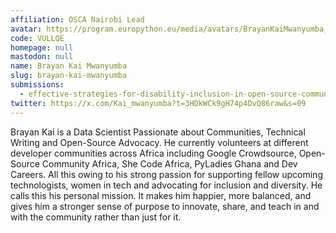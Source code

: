 ```yaml
---
affiliation: OSCA Nairobi Lead
avatar: https://program.europython.eu/media/avatars/BrayanKaiMwanyumba_2_8yYUqlz.jpg
code: VULLQE
homepage: null
mastodon: null
name: Brayan Kai Mwanyumba
slug: brayan-kai-mwanyumba
submissions:
  - effective-strategies-for-disability-inclusion-in-open-source-communities
twitter: https://x.com/Kai_mwanyumba?t=3HDkWCk9gH74p4DvQ86raw&s=09
---
```


Brayan Kai is a Data Scientist Passionate about Communities, Technical Writing
and Open-Source Advocacy. He currently volunteers at different developer
communities across Africa including Google Crowdsource, Open-Source Community
Africa, She Code Africa, PyLadies Ghana and Dev Careers. All this owing to his
strong passion for supporting fellow upcoming technologists, women in tech and
advocating for inclusion and diversity. He calls this his personal mission. It
makes him happier, more balanced, and gives him a stronger sense of purpose to
innovate, share, and teach in and with the community rather than just for it.
